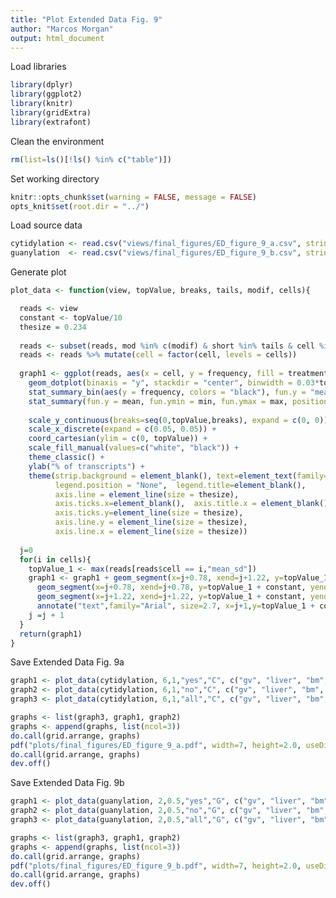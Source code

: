```yaml
---
title: "Plot Extended Data Fig. 9"
author: "Marcos Morgan"
output: html_document
---
```


Load libraries
```r
library(dplyr)
library(ggplot2)
library(knitr)
library(gridExtra)
library(extrafont)                               
```

Clean the environment
```r
rm(list=ls()[!ls() %in% c("table")])
```

Set working directory
```r
knitr::opts_chunk$set(warning = FALSE, message = FALSE)
opts_knit$set(root.dir = "../")
```

Load source data
```r
cytidylation <- read.csv("views/final_figures/ED_figure_9_a.csv", stringsAsFactors=FALSE) %>% rename(mod = type)
guanylation  <- read.csv("views/final_figures/ED_figure_9_b.csv", stringsAsFactors=FALSE) %>% rename(mod = type)
```

Generate plot
```r
plot_data <- function(view, topValue, breaks, tails, modif, cells){

  reads <- view
  constant <- topValue/10
  thesize = 0.234 
  
  reads <- subset(reads, mod %in% c(modif) & short %in% tails & cell %in% cells) 
  reads <- reads %>% mutate(cell = factor(cell, levels = cells))
  
  graph1 <- ggplot(reads, aes(x = cell, y = frequency, fill = treatment)) +
    geom_dotplot(binaxis = "y", stackdir = "center", binwidth = 0.03*topValue, position=position_dodge(width=0.9)) +
    stat_summary_bin(aes(y = frequency, colors = "black"), fun.y = "mean", geom = "bar", width = 0.2, position = position_dodge(width=0.9), colour="black") +
    stat_summary(fun.y = mean, fun.ymin = min, fun.ymax = max, position=position_dodge(width=0.9), color = "black", size = 0.5, shape= ".") +
    
    scale_y_continuous(breaks=seq(0,topValue,breaks), expand = c(0, 0)) +
    scale_x_discrete(expand = c(0.05, 0.05)) +
    coord_cartesian(ylim = c(0, topValue)) +
    scale_fill_manual(values=c("white", "black")) +
    theme_classic() + 
    ylab("% of transcripts") + 
    theme(strip.background = element_blank(), text=element_text(family="Arial", size=8), plot.margin=unit(c(0.15,0.15,0.15,0.15), "cm"),
          legend.position = "None",  legend.title=element_blank(),
          axis.line = element_line(size = thesize),
          axis.ticks.x=element_blank(),  axis.title.x = element_blank(), 
          axis.ticks.y=element_line(size = thesize),
          axis.line.y = element_line(size = thesize),
          axis.line.x = element_line(size = thesize))  
  
  j=0  
  for(i in cells){
    topValue_1 <- max(reads[reads$cell == i,"mean_sd"])
    graph1 <- graph1 + geom_segment(x=j+0.78, xend=j+1.22, y=topValue_1 + constant, yend=topValue_1 + constant, size = thesize) + 
      geom_segment(x=j+0.78, xend=j+0.78, y=topValue_1 + constant, yend=topValue_1 + constant/2, size = thesize) + 
      geom_segment(x=j+1.22, xend=j+1.22, y=topValue_1 + constant, yend=topValue_1 + constant/2, size = thesize) +
      annotate("text",family="Arial", size=2.7, x=j+1,y=topValue_1 + constant,label= reads[reads$cell == i,"label"][1]) 
    j =j + 1 
  }
  return(graph1)
}
```

Save Extended Data Fig. 9a
```r
graph1 <- plot_data(cytidylation, 6,1,"yes","C", c("gv", "liver", "bm", "mefs", "escs"))
graph2 <- plot_data(cytidylation, 6,1,"no","C", c("gv", "liver", "bm", "mefs", "escs"))
graph3 <- plot_data(cytidylation, 6,1,"all","C", c("gv", "liver", "bm", "mefs", "escs"))

graphs <- list(graph3, graph1, graph2)
graphs <- append(graphs, list(ncol=3))
do.call(grid.arrange, graphs)
pdf("plots/final_figures/ED_figure_9_a.pdf", width=7, height=2.0, useDingbats=FALSE)
do.call(grid.arrange, graphs)
dev.off()
```

Save Extended Data Fig. 9b
```r
graph1 <- plot_data(guanylation, 2,0.5,"yes","G", c("gv", "liver", "bm", "mefs", "escs"))
graph2 <- plot_data(guanylation, 2,0.5,"no","G", c("gv", "liver", "bm", "mefs", "escs"))
graph3 <- plot_data(guanylation, 2,0.5,"all","G", c("gv", "liver", "bm", "mefs", "escs"))

graphs <- list(graph3, graph1, graph2)
graphs <- append(graphs, list(ncol=3))
do.call(grid.arrange, graphs)
pdf("plots/final_figures/ED_figure_9_b.pdf", width=7, height=2.0, useDingbats=FALSE)
do.call(grid.arrange, graphs)
dev.off()
```

```r

```

